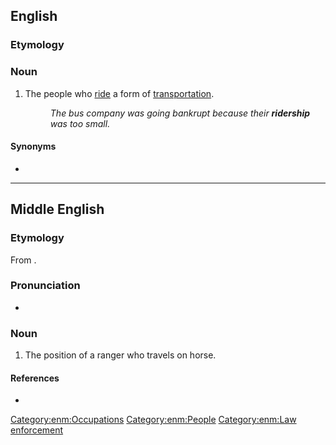 ==English==
{{wikipedia}}

===Etymology===
{{suffix|en|rider|ship}}

===Noun===
{{en-noun|~}}

# The people who [[ride]] a form of [[transportation]].
#: ''The bus company was going bankrupt because their '''ridership''' was too small.''

====Synonyms====
* {{l|en|patronage}}

----

==Middle English==

===Etymology===
From {{af|enm|ryder|-shipe}}.

===Pronunciation===
* {{IPA|lang=enm|/ˈriːdərʃip(ə)/}}

===Noun===
{{head|enm|noun}}

# {{tlb|enm|Late ME|rare}} The position of a ranger who travels on horse.

====References====
* {{R:MED Online|entry=rīdership (n.)  |id=MED37472 |accessdate=2018-08-08}}

[[Category:enm:Occupations]]
[[Category:enm:People]]
[[Category:enm:Law enforcement]]